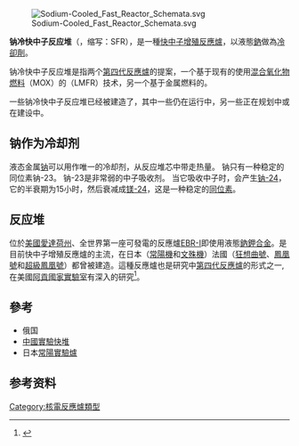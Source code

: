 [[File:Sodium-Cooled_Fast_Reactor_Schemata.svg|right]]

'''钠冷快中子反应堆'''（{{lang-en|Sodium-cooled Fast Reactor}}，缩写：SFR），是一種[[快中子增殖反應爐|快中子增殖反應爐]]，以液態[[鈉|鈉]]做為[[冷卻劑|冷卻劑]]。

钠冷快中子反应堆是指两个[[第四代反應爐|第四代反應爐]]的提案，一个基于现有的使用[[混合氧化物燃料|混合氧化物燃料]]（MOX）的{{le|液态金属冷却反应堆|Liquid metal cooled reactor}}（LMFR）技术，另一个基于金属燃料的{{le|一体化快堆|Integral fast reactor}}。

一些钠冷快中子反应堆已经被建造了，其中一些仍在运行中，另一些正在规划中或在建设中。

==钠作为冷却剂==
液态金属[[钠|钠]]可以用作唯一的冷却剂，从反应堆芯中带走热量。 钠只有一种稳定的同位素钠-23。 钠-23是非常弱的中子吸收剂。 当它吸收中子时，会产生[[鈉的同位素|钠-24]]，它的半衰期为15小时，然后衰减成[[鎂的同位素|镁-24]]，这是一种稳定的[[同位素|同位素]]。

==反应堆==
位於[[美國|美國]][[愛達荷州|愛達荷州]]、全世界第一座可發電的反應爐[[EBR-I|EBR-I]]即使用液態[[鈉鉀合金|鈉鉀合金]]。是目前快中子增殖反應爐的主流，在日本（[[常陽_(核能設施)|常陽機]]和[[文殊_(核能設施)|文殊機]]）法國（[[狂想曲_(法國快中子反應爐)|狂想曲號]]、[[鳳凰號（法國快中子反應爐）|鳳凰號]]和[[超級鳳凰號|超級鳳凰號]]）都曾被建造。這種反應爐也是研究中[[第四代反應爐|第四代反應爐]]的形式之一, 在美國[[阿貢國家實驗室|阿貢國家實驗室]]有深入的研究<ref>{{cite web|url=https://www.ne.anl.gov/About/reactors/integral-fast-reactor.shtml| title=Integral Fast Reactor| accessdate=2018-05-04}}</ref>。

==參考==
*俄国{{le|BN-800反应堆|BN-800 reactor}}
*[[中國實驗快堆|中國實驗快堆]]
*日本[[常陽_(核能設施)|常陽實驗爐]]

==参考资料==
{{reflist}}
{{核技术|state=collapsed}}
{{技術小作品}}
{{Nuclear-stub}}

[[Category:核電反應爐類型|Category:核電反應爐類型]]